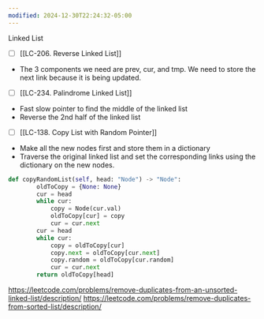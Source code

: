 ```yaml
---
modified: 2024-12-30T22:24:32-05:00
---
```

Linked List

- [ ] [[LC-206. Reverse Linked List]]
- The 3 components we need are prev, cur, and tmp. We need to store the next link because it is being updated.

- [ ] [[LC-234. Palindrome Linked List]] 
- Fast slow pointer to find the middle of the linked list
- Reverse the 2nd half of the linked list

- [ ] [[LC-138. Copy List with Random Pointer]]
- Make all the new nodes first and store them in a dictionary
- Traverse the original linked list and set the corresponding links using the dictionary on the new nodes.

```python
def copyRandomList(self, head: "Node") -> "Node":
        oldToCopy = {None: None}
        cur = head
        while cur:
            copy = Node(cur.val)
            oldToCopy[cur] = copy
            cur = cur.next
        cur = head
        while cur:
            copy = oldToCopy[cur]
            copy.next = oldToCopy[cur.next]
            copy.random = oldToCopy[cur.random]
            cur = cur.next
        return oldToCopy[head]
```

https://leetcode.com/problems/remove-duplicates-from-an-unsorted-linked-list/description/
https://leetcode.com/problems/remove-duplicates-from-sorted-list/description/